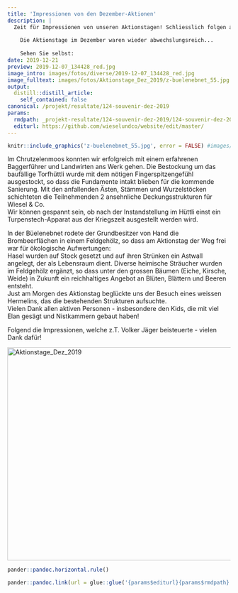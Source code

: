```yaml
---
title: 'Impressionen von den Dezember-Aktionen'
description: |
  Zeit für Impressionen von unseren Aktionstagen! Schliesslich folgen auf all die Einladungen jeweils gefreute Aktivitäten mit Erwachsenen sowie Kindern. Persönliche Gespräche, fachlicher Austausch, Gärtnerarbeiten und warme Verpflegung - alles hat seinen Platz. 
  
    Die Aktionstage im Dezember waren wieder abwechslungsreich... 
  
    Sehen Sie selbst:
date: 2019-12-21
preview: 2019-12-07_134428_red.jpg
image_intro: images/fotos/diverse/2019-12-07_134428_red.jpg
image_fulltext: images/fotos/Aktionstage_Dez_2019/z-buelenebnet_55.jpg
output:
  distill::distill_article:
    self_contained: false
canonical: /projekt/resultate/124-souvenir-dez-2019
params:
  rmdpath: _projekt-resultate/124-souvenir-dez-2019/124-souvenir-dez-2019.Rmd
  editurl: https://github.com/wieselundco/website/edit/master/
---
```



```r
knitr::include_graphics('z-buelenebnet_55.jpg', error = FALSE) #images/fotos/Aktionstage_Dez_2019/z-buelenebnet_55.jpg
```

Im Chrutzelenmoos konnten wir erfolgreich mit einem erfahrenen
Baggerführer und Landwirten ans Werk gehen. Die Bestockung um das
baufällige Torfhüttli wurde mit dem nötigen Fingerspitzengefühl
ausgestockt, so dass die Fundamente intakt blieben für die kommende
Sanierung. Mit den anfallenden Ästen, Stämmen und Wurzelstöcken
schichteten die Teilnehmenden 2 ansehnliche Deckungsstrukturen für
Wiesel & Co.  
Wir können gespannt sein, ob nach der Instandstellung im Hüttli einst
ein Turpenstech-Apparat aus der Kriegszeit ausgestellt werden wird. 

In der Büelenebnet rodete der Grundbesitzer von Hand die Brombeerflächen
in einem Feldgehölz, so dass am Aktionstag der Weg frei war für
ökologische Aufwertungen:  
Hasel wurden auf Stock gesetzt und auf ihren Strünken ein Astwall
angelegt, der als Lebensraum dient. Diverse heimische Sträucher wurden
im Feldgehölz ergänzt, so dass unter den grossen Bäumen (Eiche, Kirsche,
Weide) in Zukunft ein reichhaltiges Angebot an Blüten, Blättern und
Beeren entsteht.   
Just am Morgen des Aktionstag beglückte uns der Besuch eines weissen
Hermelins, das die bestehenden Strukturen aufsuchte.  
Vielen Dank allen aktiven Personen - insbesondere den Kids, die mit viel
Elan gesägt und Nistkammern gebaut haben!

Folgend die Impressionen, welche z.T. Volker Jäger beisteuerte - vielen
Dank dafür!

<!-- {gallery}fotos/Aktionstage\_Dez\_2019{/gallery} -->
<a data-flickr-embed="true" href="https://www.flickr.com/photos/193617721@N08/albums/72157719610849007" title="Aktionstage_Dez_2019"><img src="https://live.staticflickr.com/65535/51339493872_cdfb60705b_z.jpg" width="640" height="480" alt="Aktionstage_Dez_2019"></a><script async src="//embedr.flickr.com/assets/client-code.js" charset="utf-8"></script>

```r
pander::pandoc.horizontal.rule()

pander::pandoc.link(url = glue::glue('{params$editurl}{params$rmdpath}'),text = 'Artikel bearbeiten')
```

<!--http://wieselundco.ch/projekt/resultate/124-souvenir-dez-2019-->
